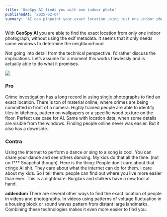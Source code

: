 ```yaml
---
title: 'GeoSpy AI finds you with one indoor photo'
publishedAt: '2025-02-04'
summary: 'AI can pinpoint your exact location using just one indoor photo'
---
```


With **GeoSpy AI** you are able to find the exact location from only one indoor photograph, without using the exif metadata. It seems that it only needs some windows to determine the neighboorhood. 

Not going into detail from the technical perspective. I’d rather discuss the implications. Let’s assume for a moment this works flawlessly and is actually able to do what it promises.

![](https://i.imgur.com/h4nEaja.png)

### Pro
Crime investigation has a long record in using single photographs to find an exact location. There is ton of material online, where crimes are being committed in front of a camera. Highly trained people are able to identify tiles in kitchens, pattern on wallpapers or a specific wood texture on the floor. Perfect use case for AI. Same with location data, when some details are visible from the windows. Finding people online never was easier. But it also has a downside..

### Contra
Using the internet to perform a dance or sing to a song is cool. You can share your dance and see others dancing. My kids do that all the time. (not on f*** Snapchat though). Here is the thing: People don’t care about that cringe AI shit. They care about what the internet can do for them. I care about my kids. So I tell them: people can find out where you live more easier than ever. This is a nightmare. Burglars and stalkers have a new tool at hand. 

**addendum**
There are several other ways to find the exact location of people in videos and photographs. In videos using patterns of voltage fluctuation in a housing block or sound waves pattern from distant large landmarks. Combining these technologies makes it even more easier to find you.

